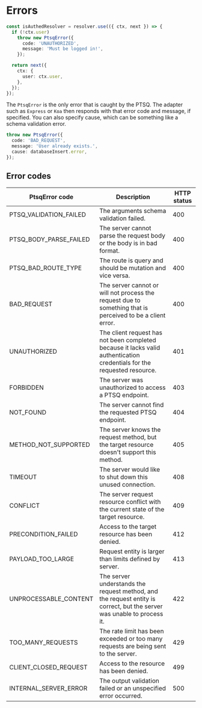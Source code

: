 # Errors

```ts copy filename="Error in middleware"
const isAuthedResolver = resolver.use(({ ctx, next }) => {
  if (!ctx.user)
    throw new PtsqError({
      code: 'UNAUTHORIZED',
      message: 'Must be logged in!',
    });

  return next({
    ctx: {
      user: ctx.user,
    },
  });
});
```

The `PtsqError` is the only error that is caught by the PTSQ.
The adapter such as `Express` or `Koa` then responds with that error code and message, if specified.
You can also specify cause, which can be something like a schema validation error.

```ts copy
throw new PtsqError({
  code: 'BAD_REQUEST',
  message: 'User already exists.',
  cause: databaseInsert.error,
});
```

## Error codes

| PtsqError code         | Description                                                                                                             | HTTP status |
| ---------------------- | ----------------------------------------------------------------------------------------------------------------------- | ----------- |
| PTSQ_VALIDATION_FAILED | The arguments schema validation failed.                                                                                 | 400         |
| PTSQ_BODY_PARSE_FAILED | The server cannot parse the request body or the body is in bad format.                                                  | 400         |
| PTSQ_BAD_ROUTE_TYPE    | The route is query and should be mutation and vice versa.                                                               | 400         |
| BAD_REQUEST            | The server cannot or will not process the request due to something that is perceived to be a client error.              | 400         |
| UNAUTHORIZED           | The client request has not been completed because it lacks valid authentication credentials for the requested resource. | 401         |
| FORBIDDEN              | The server was unauthorized to access a PTSQ endpoint.                                                                  | 403         |
| NOT_FOUND              | The server cannot find the requested PTSQ endpoint.                                                                     | 404         |
| METHOD_NOT_SUPPORTED   | The server knows the request method, but the target resource doesn't support this method.                               | 405         |
| TIMEOUT                | The server would like to shut down this unused connection.                                                              | 408         |
| CONFLICT               | The server request resource conflict with the current state of the target resource.                                     | 409         |
| PRECONDITION_FAILED    | Access to the target resource has been denied.                                                                          | 412         |
| PAYLOAD_TOO_LARGE      | Request entity is larger than limits defined by server.                                                                 | 413         |
| UNPROCESSABLE_CONTENT  | The server understands the request method, and the request entity is correct, but the server was unable to process it.  | 422         |
| TOO_MANY_REQUESTS      | The rate limit has been exceeded or too many requests are being sent to the server.                                     | 429         |
| CLIENT_CLOSED_REQUEST  | Access to the resource has been denied.                                                                                 | 499         |
| INTERNAL_SERVER_ERROR  | The output validation failed or an unspecified error occurred.                                                          | 500         |
